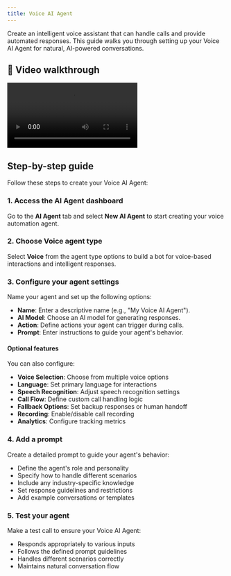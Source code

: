 ```yaml
---
title: Voice AI Agent
---
```


Create an intelligent voice assistant that can handle calls and provide automated responses. This guide walks you through setting up your Voice AI Agent for natural, AI-powered conversations.

## 🎥 Video walkthrough

<div class="card-video">
  <video src="https://storage.googleapis.com/helpsessionvideos/Contactswing/Videos/ass-voice.mp4" autoplay playsinline controls></video>
</div>

## Step-by-step guide

Follow these steps to create your Voice AI Agent:

### 1. Access the AI Agent dashboard

Go to the **AI Agent** tab and select **New AI Agent** to start creating your voice automation agent.

### 2. Choose Voice agent type

Select **Voice** from the agent type options to build a bot for voice-based interactions and intelligent responses.

### 3. Configure your agent settings

Name your agent and set up the following options:

- **Name**: Enter a descriptive name (e.g., "My Voice AI Agent").
- **AI Model**: Choose an AI model for generating responses.
- **Action**: Define actions your agent can trigger during calls.
- **Prompt**: Enter instructions to guide your agent's behavior.

#### Optional features

You can also configure:

- **Voice Selection**: Choose from multiple voice options
- **Language**: Set primary language for interactions
- **Speech Recognition**: Adjust speech recognition settings
- **Call Flow**: Define custom call handling logic
- **Fallback Options**: Set backup responses or human handoff
- **Recording**: Enable/disable call recording
- **Analytics**: Configure tracking metrics

### 4. Add a prompt

Create a detailed prompt to guide your agent's behavior:

- Define the agent's role and personality
- Specify how to handle different scenarios
- Include any industry-specific knowledge
- Set response guidelines and restrictions
- Add example conversations or templates

### 5. Test your agent

Make a test call to ensure your Voice AI Agent:

- Responds appropriately to various inputs
- Follows the defined prompt guidelines
- Handles different scenarios correctly
- Maintains natural conversation flow
